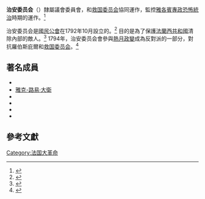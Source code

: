 '''治安委员会'''（{{lang-fr|Comité de sûreté générale}}）隸屬議會委員會，和[[救国委员会|救国委员会]]協同運作，監控[[雅各賓專政|雅各賓專政恐怖統治]]時期的運作。<ref>{{Cite web |url=http://sourcebook.fsc.edu/history/law22prairial.html |title=sourcebook.fsc.edu |accessdate=2016-06-12 |archive-date=2007-09-27 |archive-url=https://web.archive.org/web/20070927220602/http://sourcebook.fsc.edu/history/law22prairial.html |dead-url=no }}</ref>

治安委员会是[[國民公會|國民公會]]在1792年10月設立的。<ref>{{Citation | title=A concise history of the French Revolution | first=Sylvia | last=Neely | publisher=Rowman & Littlefield | year=2008 | isbn=0-7425-3411-1 | pages=178–179}}</ref> 目的是為了保護[[法蘭西第一共和國|法蘭西共和國]]清除內部的敵人。<ref>{{Citation | first1=R. R. | last1=Palmer | first2=J. G. | last2=Colton | title=A History of the Modern World | edition=3rd | year=1965 | publisher=Knopf | pages=359–360 | isbn=1-4091-0338-2 }}</ref> 1794年，治安委员会會參與[[熱月政變|熱月政變]]成為反對派的一部分，對抗羅伯斯庇爾和[[救国委员会|救国委员会]]。<ref>{{Cite web |url=http://www.bartleby.com/65/re/ReignTer.html |title=www.bartleby.com |accessdate=2016-06-12 |archive-date=2009-02-12 |archive-url=https://web.archive.org/web/20090212214801/http://www.bartleby.com/65/re/ReignTer.html |dead-url=no }}</ref>

==著名成員==
* {{Link-en|马克-纪尧姆-阿莱克西·瓦迪耶|Marc-Guillaume Alexis Vadier }}
* [[雅克-路易·大衛|雅克-路易·大衛]]
* {{Link-en|让·皮埃尔·安德烈·阿马尔|Jean-Pierre-André Amar}}
* {{Link-en|菲利普·弗朗索瓦·約瑟夫·樂巴斯| Philippe-François-Joseph Le Bas }}
* {{Link-en|让-亨利·武朗|Jean-Henri Voulland}}
* {{Link-en|皮埃爾·約瑟夫·迪昂|Pierre Joseph Duhem}}

==參考文獻==
{{reflist}}

{{Authority control}}
[[Category:法国大革命|Category:法国大革命]]